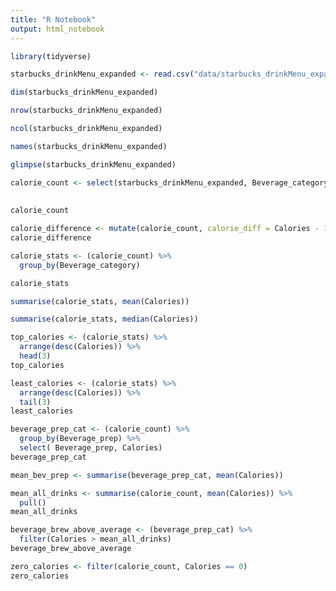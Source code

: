 ```yaml
---
title: "R Notebook"
output: html_notebook
---
```


```r
library(tidyverse)
```

```r
starbucks_drinkMenu_expanded <- read.csv("data/starbucks_drinkMenu_expanded.csv")
```

```r
dim(starbucks_drinkMenu_expanded)
```

```r
nrow(starbucks_drinkMenu_expanded)
```

```r
ncol(starbucks_drinkMenu_expanded)
```

```r
names(starbucks_drinkMenu_expanded)
```

```r
glimpse(starbucks_drinkMenu_expanded)
```

```r
calorie_count <- select(starbucks_drinkMenu_expanded, Beverage_category, Beverage, Beverage_prep, Calories) 
  
 
calorie_count
```


```r
calorie_difference <- mutate(calorie_count, calorie_diff = Calories - 135)
calorie_difference
```

```r
calorie_stats <- (calorie_count) %>%
  group_by(Beverage_category)

calorie_stats
```

```r
summarise(calorie_stats, mean(Calories))
```

```r
summarise(calorie_stats, median(Calories))
```
```r
top_calories <- (calorie_stats) %>%
  arrange(desc(Calories)) %>%
  head(3)
top_calories
```

```r
least_calories <- (calorie_stats) %>%
  arrange(desc(Calories)) %>%
  tail(3)
least_calories
```

```r
beverage_prep_cat <- (calorie_count) %>%
  group_by(Beverage_prep) %>%
  select( Beverage_prep, Calories)
beverage_prep_cat
```
```r
mean_bev_prep <- summarise(beverage_prep_cat, mean(Calories))
```

```r
mean_all_drinks <- summarise(calorie_count, mean(Calories)) %>%
  pull()
mean_all_drinks
```

```r
beverage_brew_above_average <- (beverage_prep_cat) %>%
  filter(Calories > mean_all_drinks)
beverage_brew_above_average
```

```r
zero_calories <- filter(calorie_count, Calories == 0)
zero_calories
```

